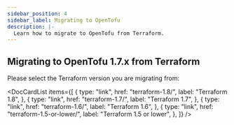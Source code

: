 ```yaml
---
sidebar_position: 4
sidebar_label: Migrating to OpenTofu
description: |-
  Learn how to migrate to OpenTofu from Terraform.
---
```



## Migrating to OpenTofu 1.7.x from Terraform

Please select the Terraform version you are migrating from:

<DocCardList
    items={[
        {
            type: "link",
            href: "terraform-1.8/",
            label: "Terraform 1.8",
        },
        {
            type: "link",
            href: "terraform-1.7/",
            label: "Terraform 1.7",
        },
        {
            type: "link",
            href: "terraform-1.6/",
            label: "Terraform 1.6",
        },
        {
            type: "link",
            href: "terraform-1.5-or-lower/",
            label: "Terraform 1.5 or lower",
        },
    ]}
/>
